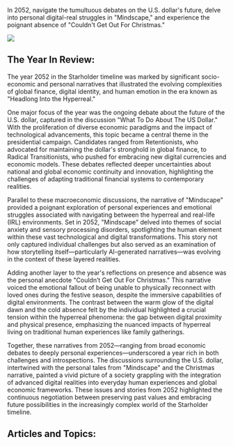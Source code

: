 In 2052, navigate the tumultuous debates on the U.S. dollar's future, delve into personal digital-real struggles in "Mindscape," and experience the poignant absence of "Couldn't Get Out For Christmas."

![](https://www.blockstar.com/wp-content/uploads/2024/06/2052-mindscape.png)

## The Year In Review:
The year 2052 in the Starholder timeline was marked by significant socio-economic and personal narratives that illustrated the evolving complexities of global finance, digital identity, and human emotion in the era known as "Headlong Into the Hyperreal."

One major focus of the year was the ongoing debate about the future of the U.S. dollar, captured in the discussion "What To Do About The US Dollar." With the proliferation of diverse economic paradigms and the impact of technological advancements, this topic became a central theme in the presidential campaign. Candidates ranged from Retentionists, who advocated for maintaining the dollar's stronghold in global finance, to Radical Transitionists, who pushed for embracing new digital currencies and economic models. These debates reflected deeper uncertainties about national and global economic continuity and innovation, highlighting the challenges of adapting traditional financial systems to contemporary realities.

Parallel to these macroeconomic discussions, the narrative of "Mindscape" provided a poignant exploration of personal experiences and emotional struggles associated with navigating between the hyperreal and real-life (IRL) environments. Set in 2052, "Mindscape" delved into themes of social anxiety and sensory processing disorders, spotlighting the human element within these vast technological and digital transformations. This story not only captured individual challenges but also served as an examination of how storytelling itself—particularly AI-generated narratives—was evolving in the context of these layered realities.

Adding another layer to the year's reflections on presence and absence was the personal anecdote "Couldn’t Get Out For Christmas." This narrative voiced the emotional fallout of being unable to physically reconnect with loved ones during the festive season, despite the immersive capabilities of digital environments. The contrast between the warm glow of the digital dawn and the cold absence felt by the individual highlighted a crucial tension within the hyperreal phenomena: the gap between digital proximity and physical presence, emphasizing the nuanced impacts of hyperreal living on traditional human experiences like family gatherings.

Together, these narratives from 2052—ranging from broad economic debates to deeply personal experiences—underscored a year rich in both challenges and introspections. The discussions surrounding the U.S. dollar, intertwined with the personal tales from "Mindscape" and the Christmas narrative, painted a vivid picture of a society grappling with the integration of advanced digital realities into everyday human experiences and global economic frameworks. These issues and stories from 2052 highlighted the continuous negotiation between preserving past values and embracing future possibilities in the increasingly complex world of the Starholder timeline.

## Articles and Topics:

